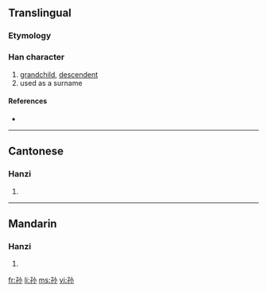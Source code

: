 {{also|孫}}
==Translingual==

===Etymology===
{{Han simp|孫}}

===Han character===
{{Han char|rn=39|rad=子|as=03|sn=6|four=|canj=弓木火 (NDF)}}

# [[grandchild]], [[descendent]]
# used as a surname

====References====
* {{Han ref|kx=0278.041|hdz=21010.010|uh=5B59|ud=23385}}

----

==Cantonese==

===Hanzi===
{{yue-hanzi|jyut=|y=syun1}}

# {{defn|Cantonese}}

----

==Mandarin==

===Hanzi===
{{cmn-hanzi|tra=孫|pin=[[sūn]] ([[sun1]])|wg=sun<sup>1</sup>}}

# {{defn|Mandarin}}

[[fr:孙]]
[[li:孙]]
[[ms:孙]]
[[vi:孙]]